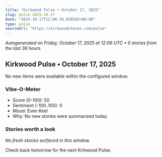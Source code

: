 ```yaml
---
title: "Kirkwood Pulse • October 17, 2025"
slug: pulse-2025-10-17
date: "2025-10-17T12:06:39.038505+00:00"
type: pulse
sourceUrl: "https://kirkwoodsteves.com/pulse"
---
```


_Autogenerated on Friday, October 17, 2025 at 12:06 UTC • 0 stories from the last 36 hours._

## Kirkwood Pulse • October 17, 2025

No new items were available within the configured window.

### Vibe-O-Meter

- Score (0-100): 50
- Sentiment (-100..100): 0
- Mood: Even Keel
- Why: No new stories were summarized today.

### Stories worth a look

_No fresh stories surfaced in this window._

Check back tomorrow for the next Kirkwood Pulse.
